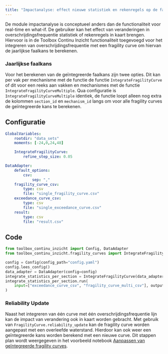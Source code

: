 ---
title: "Impactanalyse: effect nieuwe statistiek en rekenregels op de faalkans"
---

De module impactanalyse is conceptueel anders dan de functionaliteit voor real-time en what-if. De gebruiker kan het effect van veranderingen in overschrijdingsfrequentie statistiek of rekenregels in kaart brengen.
Hiervoor is in de Toolbox Continu Inzicht functionaliteit toegevoegd voor het integreren van overschrijdingsfrequentie met een fragility curve om hiervan de jaarlijkse faalkans te berekenen.

### Jaarlijkse faalkans
Voor het berekenen van de geïntegreerde faalkans zijn twee opties. Dit kan per vak per mechanisme met de functie de functie `IntegrateFragilityCurve` of dit voor een reeks aan vakken en mechanismes met de functie `IntegrateFragilityCurveMultiple`. Qua configuratie is `IntegrateFragilityCurveMultiple` identiek, de functie loopt alleen nog extra de kolommen `section_id` en `mechanism_id` langs om voor alle fragility curves de geïntegreerde kans te berekenen.

::: {.panel-tabset}
## Configuratie
```yaml
GlobalVariables:
    rootdir: "data_sets"
    moments: [-24,0,24,48]

    IntegrateFragilityCurve:
        refine_step_size: 0.05

DataAdapter:
    default_options:
        csv:
            sep: ","
    fragility_curve_csv:
        type: csv
        file: "single_fragility_curve.csv"
    exceedance_curve_csv:
        type: csv
        file: "single_exceedance_curve.csv"
    result:
        type: csv
        file: "result.csv"
```
## Code
```python
from toolbox_continu_inzicht import Config, DataAdapter
from toolbox_continu_inzicht.fragility_curves import IntegrateFragilityCurve

config = Config(config_path="config.yaml")
config.lees_config()
data_adapter = DataAdapter(config=config)
integrate_statistics_per_section = IntegrateFragilityCurve(data_adapter=data_adapter)
integrate_statistics_per_section.run(
    input=["exceedance_curve_csv", "fragility_curve_multi_csv"], output="result"
)

```
:::


### Reliability Update

Naast het integreren van één curve met één overschrijdingsfrequentie lijn kan de impact van verandering ook in kaart worden gebracht.
Met gebruik van `FragilityCurve.reliability_update` kan de fragility curve worden aangepast met een overleefde waterstand.
Hierdoor kan ook weer een geïntegreerde kans worden berekend met een nieuwe curve.
Dit stappen plan wordt weergegeven in het voorbeeld notebook [Aanpassen van geïntegreerde fragility curves
](../examples/notebooks/4.adjust_integrated_statistics.ipynb).
